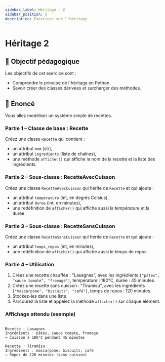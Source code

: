 ```yaml
---
sidebar_label: Héritage - 2
sidebar_position: 5
description: Exercices sur l'héritage
---
```


# Héritage 2

## 🎯 Objectif pédagogique

Les objectifs de cet exercice sont :

- Comprendre le principe de l'héritage en Python.
- Savoir créer des classes dérivées et surcharger des méthodes.

## 📜 Énoncé

Vous allez modéliser un système simple de recettes.

### Partie 1 – Classe de base : Recette

Créez une classe `Recette` qui contient :

- un attribut `nom` (str),
- un attribut `ingredients` (liste de chaînes),
- une méthode `afficher()` qui affiche le nom de la recette et la liste des ingrédients.

### Partie 2 – Sous-classe : RecetteAvecCuisson

Créez une classe `RecetteAvecCuisson` qui hérite de `Recette` et qui ajoute :

- un attribut `temperature` (int, en degrés Celsius),
- un attribut `duree` (int, en minutes),
- une redéfinition de `afficher()` qui affiche aussi la température et la durée.

### Partie 3 – Sous-classe : RecetteSansCuisson

Créez une classe `RecetteSansCuisson` qui hérite de `Recette` et qui ajoute :

- un attribut `temps_repos` (int, en minutes),
- une redéfinition de `afficher()` qui affiche aussi le temps de repos.

### Partie 4 – Utilisation

1. Créez une recette chauffée : "Lasagnes", avec les ingrédients `["pâtes",
   "sauce tomate", "fromage"]`, température : 180°C, durée : 45 minutes.
2. Créez une recette sans cuisson : "Tiramisu", avec les ingrédients
   `["mascarpone", "biscuits", "café"]`, temps de repos : 120 minutes.
3. Stockez-les dans une liste.
4. Parcourez la liste et appelez la méthode `afficher()` sur chaque élément.


### Affichage attendu (exemple)

```

Recette : Lasagnes
Ingrédients : pâtes, sauce tomate, fromage
→ Cuisson à 180°C pendant 45 minutes

Recette : Tiramisu
Ingrédients : mascarpone, biscuits, café
→ Repos de 120 minutes (sans cuisson)

```
